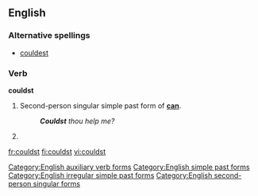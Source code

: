 ==English==

===Alternative spellings===
*[[couldest]]

===Verb===
'''couldst'''

# {{archaic}} Second-person singular simple past form of '''[[can]]'''.
#:'''''Couldst''' thou help me?''
# {{alternative spelling of|couldest}}

[[Category:English auxiliary verb forms]]
[[Category:English simple past forms]]
[[Category:English irregular simple past forms]]
[[Category:English second-person singular forms]]

[[fr:couldst]]
[[fi:couldst]]
[[vi:couldst]]